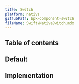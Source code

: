 ```yaml
---
title: Switch
platform: native
githubPath: bpk-component-switch
fileName: Swift/NativeSwitch.mdx
---
```




## Table of contents

## Default

<NativeComponentScreenshots
  iOS={iosSwitch}
  iOSAltText="iOS switch component"
  android={androidSwitch}
  androidAltText="Android switch component" />

## Implementation

<Readme file={readme} />
